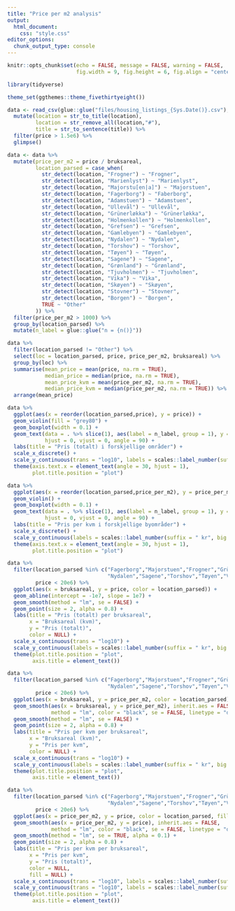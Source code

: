 ```yaml
---
title: "Price per m2 analysis"
output:
  html_document:
    css: "style.css"
editor_options:
  chunk_output_type: console
---
```


```r
knitr::opts_chunk$set(echo = FALSE, message = FALSE, warning = FALSE, 
                      fig.width = 9, fig.height = 6, fig.align = "center")
```

```r
library(tidyverse)

theme_set(ggthemes::theme_fivethirtyeight())
```

```r
data <- read_csv(glue::glue("files/housing_listings_{Sys.Date()}.csv"), col_types = cols()) %>% 
  mutate(location = str_to_title(location),
         location = str_remove_all(location,"#"),
         title = str_to_sentence(title)) %>% 
  filter(price > 1.5e6) %>% 
  glimpse()
```

```r
data <- data %>% 
  mutate(price_per_m2 = price / bruksareal,
         location_parsed = case_when(
           str_detect(location, "Frogner") ~ "Frogner",
           str_detect(location, "Marienlyst") ~ "Marienlyst",
           str_detect(location, "Majorstu[en|a]") ~ "Majorstuen",
           str_detect(location, "Fagerborg") ~ "Faberborg",
           str_detect(location, "Adamstuen") ~ "Adamstuen",
           str_detect(location, "Ullevål") ~ "Ullevål",
           str_detect(location, "Grünerløkka") ~ "Grünerløkka",
           str_detect(location, "Holmenkollen") ~ "Holmenkollen",
           str_detect(location, "Grefsen") ~ "Grefsen",
           str_detect(location, "Gamlebyen") ~ "Gamlebyen",
           str_detect(location, "Nydalen") ~ "Nydalen",
           str_detect(location, "Torshov") ~ "Torshov",
           str_detect(location, "Tøyen") ~ "Tøyen",
           str_detect(location, "Sagene") ~ "Sagene",
           str_detect(location, "Grønland") ~ "Grønland",
           str_detect(location, "Tjuvholmen") ~ "Tjuvholmen",
           str_detect(location, "Vika") ~ "Vika",
           str_detect(location, "Skøyen") ~ "Skøyen",
           str_detect(location, "Stovner") ~ "Stovner",
           str_detect(location, "Borgen") ~ "Borgen",
           TRUE ~ "Other"
         )) %>% 
  filter(price_per_m2 > 1000) %>% 
  group_by(location_parsed) %>% 
  mutate(n_label = glue::glue("n = {n()}"))
```

```r
data %>% 
  filter(location_parsed != "Other") %>% 
  select(loc = location_parsed, price, price_per_m2, bruksareal) %>% 
  group_by(loc) %>% 
  summarise(mean_price = mean(price, na.rm = TRUE),
            median_price = median(price, na.rm = TRUE),
            mean_price_kvm = mean(price_per_m2, na.rm = TRUE),
            median_price_kvm = median(price_per_m2, na.rm = TRUE)) %>% 
  arrange(mean_price)
```


```r
data %>% 
  ggplot(aes(x = reorder(location_parsed,price), y = price)) + 
  geom_violin(fill = "grey80") +
  geom_boxplot(width = 0.1) + 
  geom_text(data = . %>% slice(1), aes(label = n_label, group = 1), y = 2e5, 
            hjust = 0, vjust = 0, angle = 90) +
  labs(title = "Pris (totalt) i forskjellige områder") +
  scale_x_discrete() + 
  scale_y_continuous(trans = "log10", labels = scales::label_number(suffix = " kr", big.mark = " ")) +
  theme(axis.text.x = element_text(angle = 30, hjust = 1),
        plot.title.position = "plot")
```

```r
data %>% 
  ggplot(aes(x = reorder(location_parsed,price_per_m2), y = price_per_m2)) + 
  geom_violin() +
  geom_boxplot(width = 0.1) + 
  geom_text(data = . %>% slice(1), aes(label = n_label, group = 1), y = 2e5, 
            hjust = 0, vjust = 0, angle = 90) +
  labs(title = "Pris per kvm i forskjellige byområder") +
  scale_x_discrete() + 
  scale_y_continuous(labels = scales::label_number(suffix = " kr", big.mark = " ")) +
  theme(axis.text.x = element_text(angle = 30, hjust = 1),
        plot.title.position = "plot")
```

```r
data %>% 
  filter(location_parsed %in% c("Fagerborg","Majorstuen","Frogner","Grünerløkka","Holmenkollen",
                                "Nydalen","Sagene","Torshov","Tøyen","Vika"),
         price < 20e6) %>% 
  ggplot(aes(x = bruksareal, y = price, color = location_parsed)) + 
  geom_abline(intercept = -1e7, slope = 1e7) +
  geom_smooth(method = "lm", se = FALSE) +
  geom_point(size = 2, alpha = 0.8) +
  labs(title = "Pris (totalt) per bruksareal",
       x = "Bruksareal (kvm)",
       y = "Pris (totalt)",
       color = NULL) +
  scale_x_continuous(trans = "log10") + 
  scale_y_continuous(labels = scales::label_number(suffix = " kr", big.mark = " ")) +
  theme(plot.title.position = "plot",
        axis.title = element_text())
```

```r
data %>% 
  filter(location_parsed %in% c("Fagerborg","Majorstuen","Frogner","Grünerløkka","Holmenkollen",
                                "Nydalen","Sagene","Torshov","Tøyen","Vika"),
         price < 20e6) %>% 
  ggplot(aes(x = bruksareal, y = price_per_m2, color = location_parsed)) + 
  geom_smooth(aes(x = bruksareal, y = price_per_m2), inherit.aes = FALSE,
              method = "lm", color = "black", se = FALSE, linetype = "dashed") +
  geom_smooth(method = "lm", se = FALSE) +
  geom_point(size = 2, alpha = 0.8) +
  labs(title = "Pris per kvm per bruksareal",
       x = "Bruksareal (kvm)",
       y = "Pris per kvm",
       color = NULL) +
  scale_x_continuous(trans = "log10") + 
  scale_y_continuous(labels = scales::label_number(suffix = " kr", big.mark = " ")) +
  theme(plot.title.position = "plot",
        axis.title = element_text())
```

```r
data %>% 
  filter(location_parsed %in% c("Fagerborg","Majorstuen","Frogner","Grünerløkka","Holmenkollen",
                                "Nydalen","Sagene","Torshov","Tøyen","Vika"),
         price < 20e6) %>% 
  ggplot(aes(x = price_per_m2, y = price, color = location_parsed, fill = location_parsed)) + 
  geom_smooth(aes(x = price_per_m2, y = price), inherit.aes = FALSE,
              method = "lm", color = "black", se = FALSE, linetype = "dashed") +
  geom_smooth(method = "lm", se = TRUE, alpha = 0.1) +
  geom_point(size = 2, alpha = 0.8) +
  labs(title = "Pris per kvm per bruksareal",
       x = "Pris per kvm",
       y = "Pris (totalt)",
       color = NULL,
       fill = NULL) +
  scale_x_continuous(trans = "log10", labels = scales::label_number(suffix = " kr", big.mark = " ")) + 
  scale_y_continuous(trans = "log10", labels = scales::label_number(suffix = " kr", big.mark = " ")) +
  theme(plot.title.position = "plot",
        axis.title = element_text())
```

